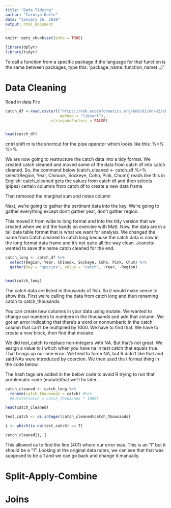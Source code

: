 ```yaml
---
title: "Data Tidying"
author: "Carolyn Kurle"
date: "January 16, 2019"
output: html_document
---
```


```r
knitr::opts_chunk$set(echo = TRUE)
```

```r
library(dplyr)
library(tidyr)
```

To call a function from a specific package if the language for that function is the same between packages, type this: 'package_name::function_name(...)'

# Data Cleaning

Read in data File
```r
catch_df <-read.csv(url("https://knb.ecoinformatics.org/knb/d1/mn/v2/object/df35b.302.1",
                        method = "libcurl"),
                    stringsAsFactors = FALSE)


head(catch_df)
```
cntrl shift m is the shortcut for the pipe operator which looks like this: %<%
%>% 

We are now going to restructure the catch data into a tidy format. We created catch cleaned and moved some of the data from catch df into catch cleaned. So, the command below (catch_cleaned <- catch_df %>% 
  select(Region, Year, Chinook, Sockeye, Coho, Pink, Chum)) reads like this in English: catch_cleaned gets the values from catch df and then selects (pipes) certain columns from catch df to create a new data frame
  
  That removed the marginal sum and notes column

Next, we're going to gather the pertinent data into the key. We're going to gather everything except don't gather year, don't gather region.

This moved it from wide to long format and into the tidy version that we created when we did the hands on exercise with Matt. Now, the data are in a tall data table format that is what we want for analysis. We changed the name from Catch cleaned to catch long because the catch data is now in the long format data frame and it's not quite all the way clean. Jeanette wanted to save the name catch cleaned for the end.

```r

catch_long <- catch_df %>% 
  select(Region, Year, Chinook, Sockeye, Coho, Pink, Chum) %>% 
  gather(key = "species", value = "catch", -Year, -Region)


head(catch_long)
```


The catch data are listed in thousands of fish. So it would make sense to show this. 
First we're calling the data from catch long and then renaming catch to catch_thousands.

You can create new columns in your data using mutate. We wanted to change our numbers to numbers in the thousands and add that column. We got an error indicating that there's a word or nonnumberic in the catch column that can't be multiplied by 1000. We have to find that. We have to create a new block, then find that mistake.

We did test_catch to replace non-integers with NA. But that's not great. We assign a value to i which when you have na in test catch that equals true. That brings up our one error. We tried to force NA, but R didn't like that and said NAs were introduced by coercion. We then used the i format thing in the code below.

The hash tags are added in the below code to avoid R trying to run that problematic code (mutate)that we'll fix later...

```r
catch_cleaned <- catch_long %>% 
  rename(catch_thousands = catch) #%>% 
  #mutate(catch = catch_thousands * 1000)

head(catch_cleaned)
```
```r
test_catch <- as.integer(catch_cleaned$catch_thousands)

i <- which(is.na(test_catch) == T)

catch_cleaned[i, ]
```
This allowed us to find the line (401) where our error was. This is an "l" but it should be a "1". Looking at the original data notes, we can see that that was supposed to be a 1 and we can go back and change it manually.

# Split-Apply-Combine

# Joins